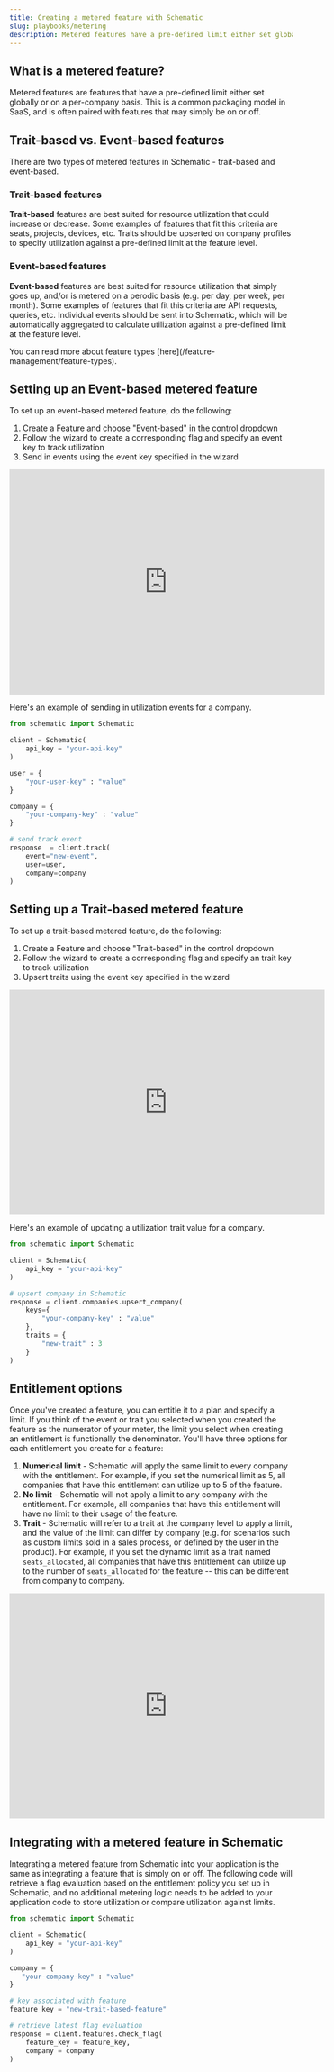 ```yaml
---
title: Creating a metered feature with Schematic
slug: playbooks/metering
description: Metered features have a pre-defined limit either set globally or on a per-company basis. This is a common packaging model and is often paired with boolean features.
---
```


## What is a metered feature?

Metered features are features that have a pre-defined limit either set globally or on a per-company basis. This is a common packaging model in SaaS, and is often paired with features that may simply be on or off.

## Trait-based vs. Event-based features

There are two types of metered features in Schematic - trait-based and event-based.

### Trait-based features
**Trait-based** features are best suited for resource utilization that could increase or decrease. Some examples of features that fit this criteria are seats, projects, devices, etc. Traits should be upserted on company profiles to specify utilization against a pre-defined limit at the feature level.

### Event-based features
**Event-based** features are best suited for resource utilization that simply goes up, and/or is metered on a perodic basis (e.g. per day, per week, per month). Some examples of features that fit this criteria are API requests, queries, etc. Individual events should be sent into Schematic, which will be automatically aggregated to calculate utilization against a pre-defined limit at the feature level.

<Info>
You can read more about feature types [here](/feature-management/feature-types).
</Info>

## Setting up an Event-based metered feature

To set up an event-based metered feature, do the following:
1. Create a Feature and choose "Event-based" in the control dropdown
2. Follow the wizard to create a corresponding flag and specify an event key to track utilization
3. Send in events using the event key specified in the wizard

<iframe
  width="560"
  height="400"
  src="https://schematichq-1.wistia.com/embed/iframe/huhe4h55q8"
  title="Event Based Feature"
  frameBorder="0"
  allow="accelerometer; autoplay; clipboard-write; encrypted-media; gyroscope; picture-in-picture"
  allowFullScreen
></iframe>

Here's an example of sending in utilization events for a company.

```python
from schematic import Schematic

client = Schematic(
    api_key = "your-api-key"
)

user = {
    "your-user-key" : "value"
}

company = {
    "your-company-key" : "value"
}

# send track event
response  = client.track(
    event="new-event",
    user=user,
    company=company
)
```

## Setting up a Trait-based metered feature

To set up a trait-based metered feature, do the following:
1. Create a Feature and choose "Trait-based" in the control dropdown
2. Follow the wizard to create a corresponding flag and specify an trait key to track utilization
3. Upsert traits using the event key specified in the wizard

<iframe
  width="560"
  height="400"
  src="https://schematichq-1.wistia.com/embed/iframe/dqcr6v6z1b"
  title="Trait Based Feature"
  frameBorder="0"
  allow="accelerometer; autoplay; clipboard-write; encrypted-media; gyroscope; picture-in-picture"
  allowFullScreen
></iframe>

Here's an example of updating a utilization trait value for a company.

```python
from schematic import Schematic

client = Schematic(
    api_key = "your-api-key"
)

# upsert company in Schematic
response = client.companies.upsert_company(
    keys={
        "your-company-key" : "value"
    },
    traits = {
        "new-trait" : 3
    }
)
```

## Entitlement options

Once you've created a feature, you can entitle it to a plan and specify a limit. If you think of the event or trait you selected when you created the feature as the numerator of your meter, the limit you select when creating an entitlement is functionally the denominator. You'll have three options for each entitlement you create for a feature:
1. **Numerical limit** - Schematic will apply the same limit to every company with the entitlement. For example, if you set the numerical limit as 5, all companies that have this entitlement can utilize up to 5 of the feature.
2. **No limit** - Schematic will not apply a limit to any company with the entitlement. For example, all companies that have this entitlement will have no limit to their usage of the feature.
3. **Trait** - Schematic will refer to a trait at the company level to apply a limit, and the value of the limit can differ by company (e.g. for scenarios such as custom limits sold in a sales process, or defined by the user in the product). For example, if you set the dynamic limit as a trait named `seats_allocated`, all companies that have this entitlement can utilize up to the number of `seats_allocated` for the feature -- this can be different from company to company.

<iframe
  width="560"
  height="400"
  src="https://schematichq-1.wistia.com/embed/iframe/lnaguz1r2m"
  title="Entitlements"
  frameBorder="0"
  allow="accelerometer; autoplay; clipboard-write; encrypted-media; gyroscope; picture-in-picture"
  allowFullScreen
></iframe>

## Integrating with a metered feature in Schematic

Integrating a metered feature from Schematic into your application is the same as integrating a feature that is simply on or off. The following code will retrieve a flag evaluation based on the entitlement policy you set up in Schematic, and no additional metering logic needs to be added to your application code to store utilization or compare utilization against limits.

```python
from schematic import Schematic

client = Schematic(
    api_key = "your-api-key"
)

company = {
   "your-company-key" : "value"
}

# key associated with feature
feature_key = "new-trait-based-feature"

# retrieve latest flag evaluation
response = client.features.check_flag(
    feature_key = feature_key,
    company = company
)
```
